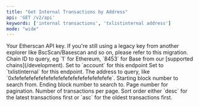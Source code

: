 ```yaml
---
title: "Get Internal Transactions by Address"
api: 'GET /v2/api'
keywords: ['internal transactions', 'txlistinternal address']
mode: "wide"
---
```



  <ParamField query="apikey" type="string">
    Your Etherscan API key. If you're still using a legacy key from another explorer like BscScan/Basescan and so on, please refer to this migration.
  </ParamField>
  <ParamField query="chainid" type="string" default="1" >
    Chain ID to query, eg `1` for Ethereum, `8453` for Base from our [supported chains](/development).
  </ParamField>
  <ParamField query="module" type="string" default="account">
    Set to `account` for this endpoint
  </ParamField>
  <ParamField query="action" type="string" default="txlistinternal">
    Set to `txlistinternal` for this endpoint.
  </ParamField>
  <ParamField query="address" type="string" default="0x2c1ba59d6f58433fb1eaee7d20b26ed83bda51a3">
    The address to query, like `0xfefefefefefefefefefefefefefefefefefefefe`.
  </ParamField>
  <ParamField query="startblock" type="integer" default="0">
    Starting block number to search from.
  </ParamField>
  <ParamField query="endblock" type="integer" default="2702578">
    Ending block number to search to.
  </ParamField>
  <ParamField query="page" type="integer" default="1">
    Page number for pagination.
  </ParamField>
  <ParamField query="offset" type="integer" default="10">
    Number of transactions per page.
  </ParamField>
  <ParamField query="sort" type="string" default="asc">
    Sort order either `desc` for the latest transactions first or `asc` for the oldest transactions first.
  </ParamField>
